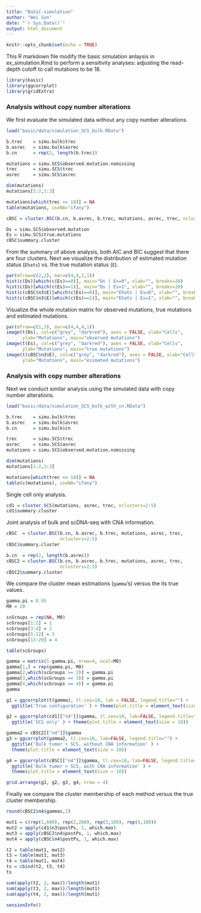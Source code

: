 ```yaml
---
title: "BaSiC-simulation"
author: "Wei Sun"
date: "`r Sys.Date()`"
output: html_document
---
```


```r
knitr::opts_chunk$set(echo = TRUE)
```

This R markdown file modify the basic simulation anlaysis in ex_simulation.Rmd to perform a sensitivity analyses: adjusting the read-depth cutoff to call mutations to be 18.

```r
library(basic)
library(ggcorrplot)
library(gridExtra)
```

### Analysis without copy number alterations

We first evaluate the simulated data without any copy number alterations. 

```r
load("basic/data/simulation_SCS_bulk.RData")

b.trec    = simu.bulk$trec
b.asrec   = simu.bulk$asrec
b.cn      = rep(2, length(b.trec))

mutations = simu.SCS$observed.mutation.nomissing
trec      = simu.SCS$trec
asrec     = simu.SCS$asrec

dim(mutations)
mutations[1:2,1:3]

mutations[which(trec <= 18)] = NA
table(mutations, useNA="ifany")

cBSC = cluster.BSC(b.cn, b.asrec, b.trec, mutations, asrec, trec, nclusters=2:5)

Ds = simu.SCS$observed.mutation
Es = simu.SCS$true.mutations
cBSC$summary.cluster
```

From the summary of above analysis, both AIC and BIC suggest that there are four clusters. Next we visualize the distribution of estimated mutation status (```Ehats```) vs. the true mutation status (```E```). 

```r
par(mfrow=c(2,2), mar=c(4,4,2,1))
hist(c(Ds)[which(c(Es)==0)], main="Ds | Es=0", xlab="", breaks=20)
hist(c(Ds)[which(c(Es)==1)], main="Ds | Es=1", xlab="", breaks=20)
hist(c(cBSC$n3$E)[which(c(Es)==0)], main="Ehats | Es=0", xlab="", breaks=20)
hist(c(cBSC$n3$E)[which(c(Es)==1)], main="Ehats | Es=1", xlab="", breaks=20)
```

Visualize the whole mutation matrix for observed mutations, true mutations and estimated mutations. 
```r
par(mfrow=c(1,3), mar=c(4,4,4,1))
image(t(Ds), col=c("grey", "darkred"), axes = FALSE, xlab="Cells", 
      ylab="Mutations", main="observed mutations")
image(t(Es), col=c("grey", "darkred"), axes = FALSE, xlab="Cells", 
      ylab="Mutations", main="true mutations")
image(t(cBSC$n3$E), col=c("grey", "darkred"), axes = FALSE, xlab="Cells", 
      ylab="Mutations", main="esimated mutations")
```

### Analysis with copy number alterations
Next we conduct similar analysis using the simulated data with copy number alterations.
```r
load("basic/data/simulation_SCS_bulk_with_cn.RData")

b.trec    = simu.bulk$trec
b.asrec   = simu.bulk$asrec
b.cn      = simu.bulk$cn

trec      = simu.SCS$trec
asrec     = simu.SCS$asrec
mutations = simu.SCS$observed.mutation.nomissing

dim(mutations)
mutations[1:2,1:3]

mutations[which(trec <= 18)] = NA
table(c(mutations), useNA="ifany")
```

Single cell only analysis.
```r
cd1 = cluster.SCS(mutations, asrec, trec, nclusters=2:5)
cd1$summary.cluster
```

Joint analysis of bulk and scDNA-seq with CNA information.

```r
cBSC  = cluster.BSC(b.cn, b.asrec, b.trec, mutations, asrec, trec, 
                    nclusters=2:5)
cBSC$summary.cluster

b.cn  = rep(2, length(b.asrec))
cBSC2 = cluster.BSC(b.cn, b.asrec, b.trec, mutations, asrec, trec,
                    nclusters=2:5)
cBSC2$summary.cluster
```

We compare the cluster mean estimations (```gamma```'s) versus the its true values. 

```r
gamma.pi = 0.95
M0 = 20

scGroups = rep(NA, M0)
scGroups[1:2] = 1
scGroups[3:4] = 2
scGroups[5:12] = 3
scGroups[13:20] = 4

table(scGroups)

gamma = matrix(1-gamma.pi, nrow=4, ncol=M0)
gamma[1,] = rep(gamma.pi, M0)
gamma[2,which(scGroups >= 2)] = gamma.pi
gamma[3,which(scGroups == 3)] = gamma.pi
gamma[4,which(scGroups == 4)] = gamma.pi
gamma

g1 = ggcorrplot(t(gamma), tl.cex=10, lab = FALSE, legend.title="") + 
  ggtitle('True configuration' ) + theme(plot.title = element_text(size = 10))

g2 = ggcorrplot(cd1[["n4"]]$gamma, tl.cex=10, lab=FALSE, legend.title="") + 
  ggtitle('SCS only' ) + theme(plot.title = element_text(size = 10))

gamma2 = cBSC2[["n4"]]$gamma
g3 = ggcorrplot(gamma2, tl.cex=10, lab=FALSE, legend.title="") + 
  ggtitle('Bulk tumor + SCS, without CNA information' ) + 
  theme(plot.title = element_text(size = 10))

g4 = ggcorrplot(cBSC[["n4"]]$gamma, tl.cex=10, lab=FALSE, legend.title="") + 
  ggtitle('Bulk tumor + SCS, with CNA information' ) +
  theme(plot.title = element_text(size = 10))

grid.arrange(g1, g2, g3, g4, nrow = 4)
```

Finally we compare the cluster membership of each method versus the true cluster membership. 
```r
round(cBSC2$n4$gammas,2)

mut1 = c(rep(1,600), rep(2,200), rep(3,100), rep(4,100))
mut2 = apply(cd1$n3$postPs, 1, which.max)
mut3 = apply(cBSC2$n4$postPs, 1, which.max)
mut4 = apply(cBSC$n4$postPs, 1, which.max)

t2 = table(mut1, mut2)
t3 = table(mut1, mut3)
t4 = table(mut1, mut4)
ts = cbind(t2, t3, t4)
ts

sum(apply(t2, 2, max))/length(mut1)
sum(apply(t3, 2, max))/length(mut1)
sum(apply(t4, 2, max))/length(mut1)
```


```r
sessionInfo()
```
